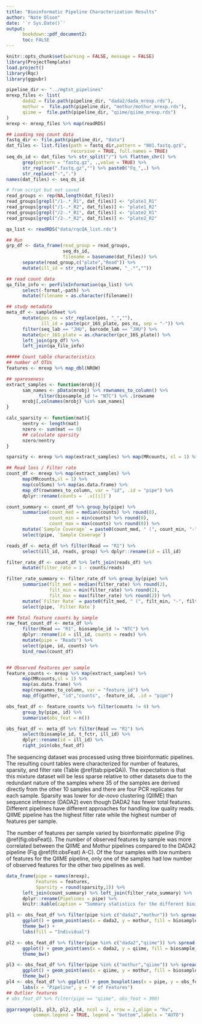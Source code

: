 ```yaml
---
title: "Bioinformatic Pipeline Characterization Results"
author: "Nate Olson"
date: '`r Sys.Date()`'
output:
      bookdown::pdf_document2: 
      toc: FALSE
--- 
```


```r
knitr::opts_chunk$set(warning = FALSE, message = FALSE) 
library(ProjectTemplate)
load.project()
library(Rqc)
library(ggpubr)
```

```r
pipeline_dir <- "../mgtst_pipelines"
mrexp_files <- list(
      dada2 = file.path(pipeline_dir, "dada2/dada_mrexp.rds"),
      mothur =  file.path(pipeline_dir, "mothur/mothur_mrexp.rds"),
      qiime =  file.path(pipeline_dir, "qiime/qiime_mrexp.rds")
)
mrexp <- mrexp_files %>% map(readRDS)  

## Loading seq count data
fastq_dir <- file.path(pipeline_dir, "data")
dat_files <- list.files(path = fastq_dir,pattern = "001.fastq.gz$",
                        recursive = TRUE, full.names = TRUE)
seq_ds_id <- dat_files %>% str_split("/") %>% flatten_chr() %>% 
      grep(pattern = "fastq.gz", .,value = TRUE) %>%
      str_replace(".fastq.gz","") %>% paste0("Fq_",.) %>% 
      str_replace("-",".")
names(dat_files) <- seq_ds_id 

# from script but not saved
read_groups <- rep(NA,length(dat_files))
read_groups[grepl("/1-.*_R1", dat_files)] <- "plate1_R1"
read_groups[grepl("/1-.*_R2", dat_files)] <- "plate1_R2"
read_groups[grepl("/2-.*_R1", dat_files)] <- "plate2_R1"
read_groups[grepl("/2-.*_R2", dat_files)] <- "plate2_R2"

qa_list <- readRDS("data/rqcQA_list.rds") 

## Run 
grp_df <- data_frame(read_group = read_groups, 
                     seq_ds_id, 
                     filename = basename(dat_files)) %>%
      separate(read_group,c("plate","Read")) %>% 
      mutate(ill_id = str_replace(filename, "_.*",""))

## read count data 
qa_file_info <- perFileInformation(qa_list) %>% 
      select(-format,-path) %>% 
      mutate(filename = as.character(filename))

## study metadata
meta_df <- sampleSheet %>% 
      mutate(pos_ns = str_replace(pos, "_",""),
             ill_id = paste(pcr_16S_plate, pos_ns, sep = "-")) %>% 
      filter(seq_lab == "JHU", barcode_lab == "JHU") %>% 
      mutate(pcr_16S_plate = as.character(pcr_16S_plate)) %>% 
      left_join(grp_df) %>% 
      left_join(qa_file_info) 

##### Count table characteristics
## number of OTUs
features <- mrexp %>% map_dbl(NROW)

## spareseness
extract_samples <- function(mrobj){
      sam_names <- pData(mrobj) %>% rownames_to_column() %>% 
            filter(biosample_id != "NTC") %>% .$rowname
      mrobj[,colnames(mrobj) %in% sam_names]
}

calc_sparsity <- function(mat){
      nentry <- length(mat)
      nzero <- sum(mat == 0)
      ## calculate sparsity 
      nzero/nentry
}

sparsity <- mrexp %>% map(extract_samples) %>% map(MRcounts, sl = 1) %>% map_dbl(calc_sparsity)   

## Read loss / Filter rate 
count_df <- mrexp %>% map(extract_samples) %>% 
      map(MRcounts,sl = 1) %>% 
      map(colSums) %>% map(as.data.frame) %>% 
      map_df(rownames_to_column, var = "id", .id = "pipe") %>% 
      dplyr::rename(counts = `.x[[i]]`)

count_summary <- count_df %>% group_by(pipe) %>% 
      summarise(count_med = median(counts) %>% round(0),
                count_min = min(counts) %>% round(0),
                count_max = max(counts) %>% round(0)) %>% 
      mutate(`Sample Coverage` = paste0(count_med, " (", count_min, "-", count_max,")")) %>% 
      select(pipe, `Sample Coverage`)

reads_df <- meta_df %>% filter(Read == "R1") %>% 
      select(ill_id, reads, group) %>% dplyr::rename(id = ill_id) 

filter_rate_df <- count_df %>% left_join(reads_df) %>%
      mutate(filter_rate = 1 - counts/reads) 

filter_rate_summary <- filter_rate_df %>% group_by(pipe) %>% 
      summarise(filt_med = median(filter_rate) %>% round(2),
                filt_min = min(filter_rate) %>% round(2),
                filt_max = max(filter_rate) %>% round(2)) %>% 
      mutate(`Filter Rate` = paste0(filt_med, " (", filt_min, "-", filt_max,")")) %>% 
      select(pipe, `Filter Rate`)

### Total feature counts by sample
raw_feat_count_df <- meta_df %>% 
      filter(Read == "R1", biosample_id != "NTC") %>%
      dplyr::rename(id = ill_id, counts = reads) %>% 
      mutate(pipe = "Reads") %>% 
      select(pipe, id, counts) %>% 
      bind_rows(count_df)


## Observed Features per sample
feature_counts <- mrexp %>% map(extract_samples) %>% 
      map(MRcounts,sl = 1) %>% 
      map(as.data.frame) %>% 
      map(rownames_to_column, var = "feature_id") %>% 
      map_df(gather, "id","counts", -feature_id, .id = "pipe") 

obs_feat_df <- feature_counts %>% filter(counts != 0) %>% 
      group_by(pipe, id) %>% 
      summarise(obs_feat = n())

obs_feat_df <- meta_df %>% filter(Read == "R1") %>% 
      select(biosample_id, t_fctr, ill_id) %>% 
      dplyr::rename(id = ill_id) %>% 
      right_join(obs_feat_df)
```

The sequencing dataset was processed using three bioinformatic pipelines. 
The resulting count tables were characterized for number of features, sparsity, and filter rate (Table \@ref(tab:pipeQA)).
The expectation is that this mixture dataset will be less sparse relative to other datasets due to the redundant nature of the samples where 35 of the samples are derived directly from the other 10 samples and there are four PCR replicates for each sample. 
Sparsity was lower for _de-novo_ clustering (QIIME) than sequence inference (DADA2) even though DADA2 has fewer total features. 
Different pipelines have different approaches for handling low quality reads. 
QIIME pipeline has the highest filter rate while the highest number of features per sample. 

The number of features per sample varied by bioinformatic pipeline (Fig \@ref(fig:obsFeat)). The number of observed features by sample was more correlated between the QIIME and Mothur pipelines compared to the DADA2 pipeline (Fig \@ref(fit:obsFeat) A-C). 
Of the four samples with low numbers of features for the QIIME pipeline, only one of the samples had low number of observed features for the other two pipelines as well. 

```r
data_frame(pipe = names(mrexp), 
           Features = features, 
           Sparsity = round(sparsity,2)) %>% 
      left_join(count_summary) %>% left_join(filter_rate_summary) %>% 
      dplyr::rename(Pipelines = pipe) %>% 
      knitr::kable(caption = "Summary statistics for the different bioinformatic pipeliens. DADA2 is a denoising sequence inference pipeline, QIIME is a open-reference clustering pipeline, and mothur is a de-novo clustering pipeline. No template controls were excluded from summary statistics. Sparsity is the proportion of 0's in the count table. Features is the total number of OTUs (QIIME and mothur) or SVs (DADA2) in the count. Sample coverage is the median and range (minimum - maximum) per sample total feature abundance. Filter rate is the proportion of reads that were removed while processing the sequencing data for each bioinformatic pipeline.", booktabs = TRUE)
```

```r
pl1 <- obs_feat_df %>% filter(pipe %in% c("dada2","mothur")) %>% spread(pipe, obs_feat) %>% 
      ggplot() + geom_point(aes(x = dada2, y = mothur, fill = biosample_id), shape = 21) + 
      theme_bw() + 
      labs(fill = "Individual")

pl2 <- obs_feat_df %>% filter(pipe %in% c("dada2","qiime")) %>% spread(pipe, obs_feat) %>% 
      ggplot() + geom_point(aes(x = dada2, y = qiime, fill = biosample_id), shape = 21) + 
      theme_bw()

pl3 <- obs_feat_df %>% filter(pipe %in% c("mothur","qiime")) %>% spread(pipe, obs_feat) %>% 
      ggplot() + geom_point(aes(x = qiime, y = mothur, fill = biosample_id), shape = 21) + 
      theme_bw()
pl4 <- obs_feat_df %>% ggplot() + geom_boxplot(aes(x = pipe, y = obs_feat)) + theme_bw() + 
      labs(x = "Pipeline", y = "# of Features")
## Outlier features
# obs_feat_df %>% filter(pipe == "qiime", obs_feat < 300)

ggarrange(pl1, pl3, pl2, pl4, ncol = 2, nrow = 2,align = "hv",
          common.legend = TRUE, legend = "bottom",labels = "AUTO")
```
